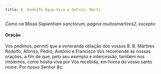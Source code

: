 ```yaml
---
title: B. Rodolfo Água-Viva e Outros, Márts
---
```


<em>Como na Missa Sapiéntiam sanctórum, página muitosmartires2, excepto:</em>


#### Oração
<div class="container-fluid">
  <div class="row">
    <span class="text-justify"></span>
<span class="text-justify">
      Vos pedimos, permiti que a veneranda oblação dos vossos B. B. Mártires
      Rodolfo, Afonso, Pedro, António e Francisco Vos recomende as nossas
      orações, a fim de que, pelo seu exemplo e intercessão, também nos
      imolemos, como hóstia viva por Vós recebida, em honra do vosso santo nome.
      Por nosso Senhor <em>&c.</em>
    </span>
</div>
